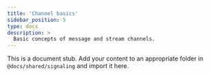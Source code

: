 ```yaml
---
title: 'Channel basics'
sidebar_position: 5
type: docs
description: >
  Basic concepts of message and stream channels.
---
```


This is a document stub. Add your content to an appropriate folder in `@docs/shared/signaling` and import it here.